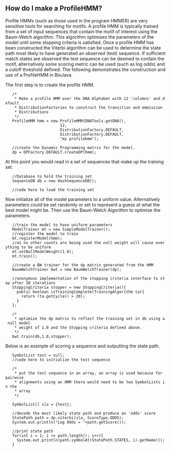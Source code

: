 == How do I make a ProfileHMM? ==

Profile HMMs (such as those used in the program HMMER) are very sensitive tools for searching for motifs. A profile HMM is typically trained from a set of input sequences that contain the motif of interest using the Baum-Welch algorithm. This algorithm optimises the parameters of the model until some stopping criteria is satisfied. Once a profile HMM has been constructed the Viterbi algorithm can be used to determine the state path most likely to have generated an observed (test) sequence. If sufficient match states are observed the test sequence can be deemed to contain the motif, alternatively some scoring metric can be used (such as log odds) and a cutoff threshold defined. The following demonstrates the construction and use of a ProfileHMM in BioJava.

The first step is to create the profile HMM.

<java>
    /*
     * Make a profile HMM over the DNA Alphabet with 12 'columns' and default
     * DistributionFactories to construct the transition and emmission
     * Distributions
     */
    ProfileHMM hmm = new ProfileHMM(DNATools.getDNA(),
                         12,
                         DistributionFactory.DEFAULT,
                         DistributionFactory.DEFAULT,
                         "my profilehmm");

    //create the Dynamic Programming matrix for the model.
    dp = DPFactory.DEFAULT.createDP(hmm);
</java>

At this point you would read in a set of sequences that make up the training set.

<java>
    //Database to hold the training set
    SequenceDB db = new HashSequenceDB();
    
    //code here to load the training set
</java>

Now initialize all of the model parameters to a uniform value. Alternatively parameters could be set randomly or set to represent a guess at what the best model might be. Then use the Baum-Welch Algorithm to optimise the parameters.

<java>
    //train the model to have uniform parameters
    ModelTrainer mt = new SimpleModelTrainer();
    //register the model to train
    mt.registerModel(hmm);
    //as no other counts are being used the null weight will cause everything to be uniform
    mt.setNullModelWeight(1.0);
    mt.train();

    //create a BW trainer for the dp matrix generated from the HMM
    BaumWelchTrainer bwt = new BaumWelchTrainer(dp);

    //anonymous implementation of the stopping criteria interface to stop after 20 iterations
    StoppingCriteria stopper = new StoppingCriteria(){
      public boolean isTrainingComplete(TrainingAlgorithm ta){
        return (ta.getCycle() > 20);
      }
    };
    
    /*
     * optimize the dp matrix to reflect the training set in db using a null model
     * weight of 1.0 and the Stopping criteria defined above.
     */
    bwt.train(db,1.0,stopper);
</java>

Below is an example of scoring a sequence and outputting the state path.

<java>
    SymbolList test = null;
    //code here to initialize the test sequence
    
    /*
     * put the test sequence in an array, an array is used because for pairwise
     * alignments using an HMM there would need to be two SymbolLists in the 
     * array
     */
    
    SymbolList[] sla = {test};
    
    //decode the most likely state path and produce an 'odds' score
    StatePath path = dp.viterbi(sla, ScoreType.ODDS);
    System.out.println("Log Odds = "+path.getScore());

    //print state path
    for(int i = 1; i <= path.length(); i++){
      System.out.println(path.symbolAt(StatePath.STATES, i).getName());
    }
</java>